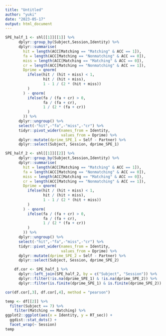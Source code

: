 ```yaml
---
title: "Untitled"
author: "yuki"
date: "2023-05-17"
output: html_document
---
```


```r
SPE_half_1 <- shl[[1]][[1]] %>%
      dplyr::group_by(Subject,Session,Identity) %>%
      dplyr::summarise(
        hit = length(ACC[Matching == "Matching" & ACC == 1]),
        fa = length(ACC[Matching == "Nonmatching" & ACC == 0]),
        miss = length(ACC[Matching == "Matching" & ACC == 0]),
        cr = length(ACC[Matching == "Nonmatching" & ACC == 1]),
        Dprime = qnorm(
          ifelse(hit / (hit + miss) < 1,
                 hit / (hit + miss),
                 1 - 1 / (2 * (hit + miss))
          )
        ) - qnorm(
          ifelse(fa / (fa + cr) > 0,
                 fa / (fa + cr),
                 1 / (2 * (fa + cr))
          )
        )) %>%
      dplyr::ungroup() %>%
      select(-"hit",-"fa",-"miss",-"cr") %>%
      tidyr::pivot_wider(names_from = Identity,
                         values_from = Dprime) %>%
      dplyr::mutate(dprime_SPE_1 = Self - Partner) %>%
      dplyr::select(Subject, Session, dprime_SPE_1) 

SPE_half_2 <- shl[[1]][[2]] %>%
      dplyr::group_by(Subject,Session,Identity) %>%
      dplyr::summarise(
        hit = length(ACC[Matching == "Matching" & ACC == 1]),
        fa = length(ACC[Matching == "Nonmatching" & ACC == 0]),
        miss = length(ACC[Matching == "Matching" & ACC == 0]),
        cr = length(ACC[Matching == "Nonmatching" & ACC == 1]),
        Dprime = qnorm(
          ifelse(hit / (hit + miss) < 1,
                 hit / (hit + miss),
                 1 - 1 / (2 * (hit + miss))
          )
        ) - qnorm(
          ifelse(fa / (fa + cr) > 0,
                 fa / (fa + cr),
                 1 / (2 * (fa + cr))
          )
        )) %>%
      dplyr::ungroup() %>%
      select(-"hit",-"fa",-"miss",-"cr") %>%
      tidyr::pivot_wider(names_from = Identity,
                         values_from = Dprime) %>%
      dplyr::mutate(dprime_SPE_2 = Self - Partner) %>%
      dplyr::select(Subject, Session, dprime_SPE_2) 

    df.cor <- SPE_half_1 %>%
      dplyr::left_join(SPE_half_2, by = c("Subject", "Session")) %>%
      dplyr::filter(!is.na(dprime_SPE_1) & !is.na(dprime_SPE_2)) %>%
      dplyr::filter(is.finite(dprime_SPE_1) & is.finite(dprime_SPE_2))

cor(df.cor[,3], df.cor[,4], method = "pearson")
```

```r
temp <- df[[2]] %>%
  filter(Subject == 7) %>%
    filter(Matching == Matching) %>%
ggplot2::ggplot(aes(x = Identity, y = RT_sec)) + 
  ggdist::stat_dots() +
  facet_wrap(~ Session)
temp

```




